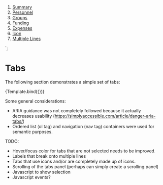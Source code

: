 
<Meta title="Components/Tabs" component="Tabs" />

  <nav>
      <ol class="emc-tab-list">
          <li class="emc-tab"><a href="javascript:void(0);" class="emc-tab-link" aria-disabled="false" tabindex="0">Summary</a></li>
          <li class="emc-tab emc-tab--active"><a href="javascript:void(0);" class="emc-tab-link" aria-disabled="false" tabindex="0" aria-current="page">Personnel</a></li>
          <li class="emc-tab"><a href="javascript:void(0);" class="emc-tab-link" aria-disabled="false" tabindex="0">Groups</a></li>
          <li class="emc-tab"><a href="javascript:void(0);" class="emc-tab-link" aria-disabled="false" tabindex="0">Funding</a></li>
          <li class="emc-tab"><a href="javascript:void(0);" class="emc-tab-link" aria-disabled="false" tabindex="0">Expenses</a></li>
          <li class="emc-tab"><a href="javascript:void(0);" class="emc-tab-link" aria-disabled="false" tabindex="0">Icon</a></li>
          <li class="emc-tab"><a href="javascript:void(0);" class="emc-tab-link" aria-disabled="false" tabindex="0">Multiple Lines</a></li>
      </ol>
  </nav>  
`;

# Tabs

The following section demonstrates a simple set of tabs:

<Canvas>
    <Story name="Simple" args={{
        label: 'Simple Tabs' 
    }}>
      {Template.bind({})}
    </Story>
</Canvas>

Some general considerations:

* ARIA guidance was not completely followed because it actually decreases usability (https://simplyaccessible.com/article/danger-aria-tabs/)
* Ordered list (ol tag) and navigation (nav tag) containers were used for semantic purposes. 

TODO: 

* Hover/focus color for tabs that are not selected needs to be improved.
* Labels that break onto multiple lines
* Tabs that use icons and/or are completely made up of icons.
* Scrolling of the tabs panel (perhaps can simply create a scrolling panel)
* Javascript to show selection
* Javascript events?
